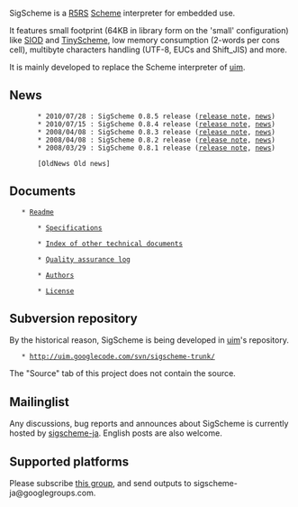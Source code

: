 SigScheme is a [http://www.schemers.org/Documents/Standards/R5RS/ R5RS] [http://en.wikipedia.org/wiki/Scheme_%28programming_language%29 Scheme] interpreter for embedded use.

It features small footprint (64KB in library form on the 'small' configuration) like [http://www.cs.indiana.edu/scheme-repository/imp/siod.html SIOD] and [http://tinyscheme.sourceforge.net/ TinyScheme], low memory consumption (2-words per cons cell), multibyte characters handling (UTF-8, EUCs and Shift_JIS) and more.

It is mainly developed to replace the Scheme interpreter of [http://code.google.com/p/uim/ uim].

== News ==
        * 2010/07/28 : SigScheme 0.8.5 release ([http://uim.googlecode.com/svn/tags/sigscheme-0.8.5/RELNOTE release note], [http://uim.googlecode.com/svn/tags/sigscheme-0.8.5/NEWS news])
        * 2010/07/15 : SigScheme 0.8.4 release ([http://uim.googlecode.com/svn/tags/sigscheme-0.8.4/RELNOTE release note], [http://uim.googlecode.com/svn/tags/sigscheme-0.8.4/NEWS news])
        * 2008/04/08 : SigScheme 0.8.3 release ([http://uim.googlecode.com/svn/tags/sigscheme-0.8.3/RELNOTE release note], [http://uim.googlecode.com/svn/tags/sigscheme-0.8.3/NEWS news])
        * 2008/04/08 : SigScheme 0.8.2 release ([http://uim.googlecode.com/svn/tags/sigscheme-0.8.2/RELNOTE release note], [http://uim.googlecode.com/svn/tags/sigscheme-0.8.2/NEWS news])
        * 2008/03/29 : SigScheme 0.8.1 release ([http://uim.googlecode.com/svn/tags/sigscheme-0.8.1/RELNOTE release note], [http://uim.googlecode.com/svn/tags/sigscheme-0.8.1/NEWS news])
        
        [OldNews Old news]


== Documents ==

	* [http://uim.googlecode.com/svn/tags/sigscheme-0.8.5/README Readme]

        * [http://sigscheme.googlecode.com/svn/doc/spec.html Specifications]

        * [http://sigscheme.googlecode.com/svn/doc/index.html Index of other technical documents]

        * [http://uim.googlecode.com/svn/tags/sigscheme-0.8.5/QALog Quality assurance log]

        * [http://uim.googlecode.com/svn/tags/sigscheme-0.8.5/AUTHORS Authors]

        * [http://uim.googlecode.com/svn/tags/sigscheme-0.8.5/COPYING License]

== Subversion repository ==

By the historical reason, SigScheme is being developed in [http://code.google.com/p/uim/ uim]'s repository.

	* http://uim.googlecode.com/svn/sigscheme-trunk/

The "Source" tab of this project does not contain the source.

== Mailinglist ==

Any discussions, bug reports and announces about SigScheme is currently hosted by [http://groups.google.com/group/sigscheme-ja/about sigscheme-ja]. English posts are also welcome.

== Supported platforms ==

Please subscribe [http://groups.google.com/group/sigscheme-ja/about this group], and send {{{make-report.sh}}} outputs to sigscheme-ja@googlegroups.com.